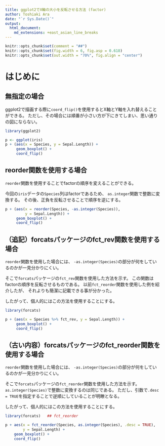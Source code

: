 ```yaml
---
title: ggplot2でX軸の大小を反転させる方法 (factor)
author: Toshiaki Ara
date: "`r Sys.Date()`"
output:
  html_document:
    md_extensions: +east_asian_line_breaks
---
```


```r
knitr::opts_chunk$set(comment = "##")
knitr::opts_chunk$set(fig.width = 6, fig.asp = 0.618)
knitr::opts_chunk$set(out.width = "70%", fig.align = "center")
```

# はじめに
## 無指定の場合

ggplot2で描画する際に`coord_flip()`を使用するとX軸とY軸を入れ替えることができる。
ただし、その場合には順番が小さい方が下にきてしまい、思い通りの図にならない。

```r
library(ggplot2)

p <- ggplot(iris)
p + (aes(x = Species, y = Sepal.Length)) +
     geom_boxplot() +
     coord_flip()
```

## reorder関数を使用する場合

`reorder`関数を使用することでfactorの順序を変えることができる。

今回の`iris`データの`Species`列はfactorであるため、
`as.integer`関数で整数に変換する。
その後、正負を反転させることで順序を逆にする。

```r
p + (aes(x = reorder(Species, -as.integer(Species)),
         y = Sepal.Length)) +
     geom_boxplot() +
     coord_flip()
```

## （追記）forcatsパッケージのfct_rev関数を使用する場合

`reorder`関数を使用した場合には、
`-as.integer(Species)`の部分が何をしているのかが一見分かりにくい。

そこで`forcats`パッケージの`fct_rev`関数を使用した方法を示す。
この関数はfactorの順序を反転させるものである。
以前`fct_reorder`関数を使用した例を紹介したが、
それよりも簡潔に記載できる事が分かった。

したがって、個人的にはこの方法を使用することにする。


```r
library(forcats)

p + (aes(x = Species %>% fct_rev, y = Sepal.Length)) +
     geom_boxplot() +
     coord_flip()
```


## （古い内容）forcatsパッケージのfct_reorder関数を使用する場合

`reorder`関数を使用した場合には、
`-as.integer(Species)`の部分が何をしているのかが一見分かりにくい。

そこで`forcats`パッケージの`fct_reorder`関数を使用した方法を示す。
`as.integer(Species)`で整数に変換するのは同じである。
ただし、引数で`.desc = TRUE`を指定することで逆順にしていることが明瞭となる。

したがって、個人的にはこの方法を使用することにする。

```r
library(forcats)   ## fct_reorder

p + aes(x = fct_reorder(Species, as.integer(Species), .desc = TRUE),
        y = Sepal.Length) +
    geom_boxplot() +
    coord_flip()
```

